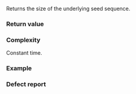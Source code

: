 {{cpp/numeric/random/seed_seq/title|size}}
{{cpp/numeric/random/seed_seq/navbar}}
{{ddcl|since=c++11|
std::size_t size() const noexcept;
}}

Returns the size of the underlying seed sequence.

===Return value===
{{box|{{rlpsi|/#v}}{{sep}}{{c/core|.size()}}}}

===Complexity===
Constant time.

===Example===
{{example
|code=
#include &lt;iostream&gt;
#include &lt;random&gt;

int main()
{
    std::seed_seq s1 = {-1, 0, 1};
    std::cout &lt;&lt; s1.size() &lt;&lt; '\n';
}
|output=
3
}}

===Defect report===
{{dr list begin}}
{{dr list item|wg=lwg|dr=2440|std=C++11|before={{tt|seed_seq::size}} was not noexcept|after=made noexcept}}
{{dr list end}}

{{langlinks|de|es|fr|it|ja|pt|ru|zh}}